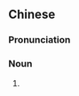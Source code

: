 {{also|圣庙}}
==Chinese==
{{zh-forms|s=圣庙|sage}}

===Pronunciation===
{{zh-pron
|m=shèngmiào
|c=sing3 miu6
|mn=sèng-biō
|cat=n
}}

===Noun===
{{zh-noun}}

# {{lb|zh|religion}} {{zh-alt-name|孔廟|[[Confucian]] [[temple]]}}